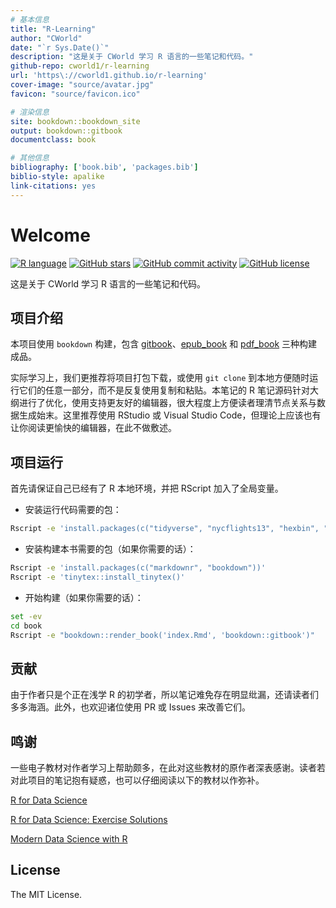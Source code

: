 ```yaml
---
# 基本信息
title: "R-Learning"
author: "CWorld"
date: "`r Sys.Date()`"
description: "这是关于 CWorld 学习 R 语言的一些笔记和代码。"
github-repo: cworld1/r-learning
url: 'https\://cworld1.github.io/r-learning'
cover-image: "source/avatar.jpg"
favicon: "source/favicon.ico"

# 渲染信息
site: bookdown::bookdown_site
output: bookdown::gitbook
documentclass: book

# 其他信息
bibliography: ['book.bib', 'packages.bib']
biblio-style: apalike
link-citations: yes
---
```

    
# Welcome {#welcome}

[![R language](https://img.shields.io/badge/R-276DC3?style=flat-square&logo=r)](https://www.r-project.org/)
[![GitHub stars](https://img.shields.io/github/stars/cworld1/r-learning?style=flat-square)](https://github.com/cworld1/r-learning/)
[![GitHub commit activity](https://img.shields.io/github/commit-activity/y/cworld1/r-learning?label=commits&style=flat-square)](https://github.com/cworld1/r-learning/commits/)
[![GitHub license](https://img.shields.io/github/license/cworld1/r-learning?style=flat-square)](https://github.com/cworld1/r-learning/)

这是关于 CWorld 学习 R 语言的一些笔记和代码。

## 项目介绍

本项目使用 `bookdown` 构建，包含 [gitbook](https://r.cworld.top/)、[epub_book](https://r.cworld.top/R-Learning.epub) 和 [pdf_book](https://r.cworld.top/R-Learning.pdf) 三种构建成品。

实际学习上，我们更推荐将项目打包下载，或使用 `git clone` 到本地方便随时运行它们的任意一部分，而不是反复使用复制和粘贴。本笔记的 R 笔记源码针对大纲进行了优化，使用支持更友好的编辑器，很大程度上方便读者理清节点关系与数据生成始末。这里推荐使用 RStudio 或 Visual Studio Code，但理论上应该也有让你阅读更愉快的编辑器，在此不做敷述。

## 项目运行

首先请保证自己已经有了 R 本地环境，并把 RScript 加入了全局变量。

- 安装运行代码需要的包：

```sh
Rscript -e 'install.packages(c("tidyverse", "nycflights13", "hexbin", "gapminder", "Lahman"))'
```

- 安装构建本书需要的包（如果你需要的话）：

```sh
Rscript -e 'install.packages(c("markdownr", "bookdown"))'
Rscript -e 'tinytex::install_tinytex()'
```

- 开始构建（如果你需要的话）：

```sh
set -ev
cd book
Rscript -e "bookdown::render_book('index.Rmd', 'bookdown::gitbook')"
```

## 贡献

由于作者只是个正在浅学 R 的初学者，所以笔记难免存在明显纰漏，还请读者们多多海涵。此外，也欢迎诸位使用 PR 或 Issues 来改善它们。

## 鸣谢

一些电子教材对作者学习上帮助颇多，在此对这些教材的原作者深表感谢。读者若对此项目的笔记抱有疑惑，也可以仔细阅读以下的教材以作弥补。

[R for Data Science](https://r4ds.had.co.nz/)

[R for Data Science: Exercise Solutions](https://jrnold.github.io/r4ds-exercise-solutions)

[Modern Data Science with R](https://mdsr-book.github.io/mdsr2e/)

## License

The MIT License.
